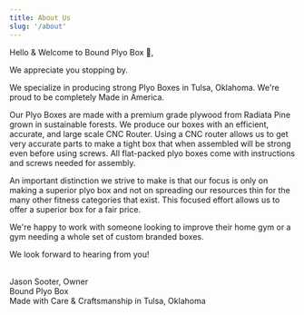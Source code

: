 ```yaml
---
title: About Us
slug: '/about'
---
```



Hello & Welcome to Bound Plyo Box 👋,

We appreciate you stopping by.

We specialize in producing strong Plyo Boxes in Tulsa, Oklahoma. We're proud to be completely Made in America.

Our Plyo Boxes are made with a premium grade plywood from Radiata Pine grown in sustainable forests. We produce our boxes with an efficient, accurate, and large scale CNC Router. Using a CNC router allows us to get very accurate parts to make a tight box that when assembled will be strong even before using screws. All flat-packed plyo boxes come with instructions and screws needed for assembly.

An important distinction we strive to make is that our focus is only on making a superior plyo box and not on spreading our resources thin for the many other fitness categories that exist. This focused effort allows us to offer a superior box for a fair price.

We're happy to work with someone looking to improve their home gym or a gym needing a whole set of custom branded boxes.

We look forward to hearing from you!

<AvatarImage />
<br />
Jason Sooter, Owner
<br />
Bound Plyo Box
<br />
Made with Care & Craftsmanship in Tulsa, Oklahoma
